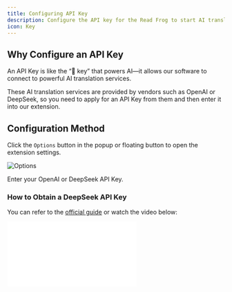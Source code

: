 ```yaml
---
title: Configuring API Key
description: Configure the API key for the Read Frog to start AI translation service
icon: Key
---
```


## Why Configure an API Key

An API Key is like the “🔑 key” that powers AI—it allows our software to connect to powerful AI translation services.

These AI translation services are provided by vendors such as OpenAI or DeepSeek, so you need to apply for an API Key from them and then enter it into our extension.

## Configuration Method

Click the `Options` button in the popup or floating button to open the extension settings.

![Options](/tutorial/api-key/options.gif)

Enter your OpenAI or DeepSeek API Key.

### How to Obtain a DeepSeek API Key

You can refer to the [official guide](https://api-docs.deepseek.com/) or watch the video below:

<iframe
  src="//player.bilibili.com/player.html?isOutside=true&aid=114340233483711&bvid=BV1JsopY5E3g&cid=29423831641&p=1"
  scrolling="no"
  border="0"
  frameborder="no"
  framespacing="0"
  allowfullscreen="true"
  className="w-full aspect-video"
/>

### How to Obtain an OpenAI API Key

You can refer to the [official guide](https://help.openai.com/en/articles/4936850-where-do-i-find-my-openai-api-key) or watch the video below:

<iframe
  src="https://www.youtube-nocookie.com/embed/SzPE_AE0eEo"
  className="w-full aspect-video"
  allowFullScreen
/>
